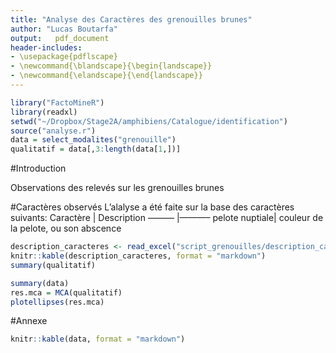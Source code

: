 ```yaml
---
title: "Analyse des Caractères des grenouilles brunes"
author: "Lucas Boutarfa"
output:   pdf_document
header-includes:
- \usepackage{pdflscape}
- \newcommand{\blandscape}{\begin{landscape}}
- \newcommand{\elandscape}{\end{landscape}}
---
```


```r
library("FactoMineR")
library(readxl)
setwd("~/Dropbox/Stage2A/amphibiens/Catalogue/identification")
source("analyse.r")
data = select_modalites("grenouille")
qualitatif = data[,3:length(data[1,])]
```
#Introduction

Observations des relevés sur les grenouilles brunes

#Caractères observés
L'alalyse a été faite sur la base des caractères suivants:
Caractère      | Description
---------      |-----------
pelote nuptiale| couleur de la pelote, ou son abscence

```r
description_caracteres <- read_excel("script_grenouilles/description_caracteres.xlsx")
knitr::kable(description_caracteres, format = "markdown")
summary(qualitatif)
```



```r


summary(data)
res.mca = MCA(qualitatif)
plotellipses(res.mca)
```

\newpage
\blandscape
#Annexe
```r
knitr::kable(data, format = "markdown")
```
\elandscape
